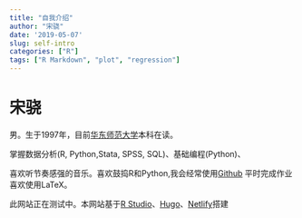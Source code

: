 ```yaml
---
title: "自我介绍"
author: "宋骁"
date: '2019-05-07'
slug: self-intro
categories: ["R"]
tags: ["R Markdown", "plot", "regression"]
---
```


# 宋骁

男。生于1997年，目前[华东师范大学](https://www.ecnu.edu.cn/)本科在读。

掌握数据分析(R, Python,Stata, SPSS, SQL)、基础编程(Python)、

喜欢听节奏感强的音乐。喜欢鼓捣R和Python,我会经常使用[Github](https://github.com/ECSTA7Y)
平时完成作业喜欢使用LaTeX。

此网站正在测试中。本网站基于[R Studio](https://www.rstudio.com/)、[Hugo](https://themes.gohugo.io/)、[Netlify](https://www.netlify.com/)搭建









